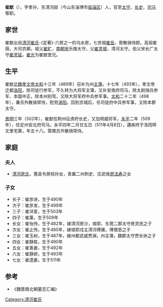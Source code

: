 '''崔猷'''（{{bd|454年||511年|4月8日|}}），字孝孙，东清河鄃（今山东淄博市[[临淄区|临淄区]]）人，官至[[太守|太守]]、[[长史|长史]]、[[司马|司马]]等职。

==家世==
崔猷出自[[清河崔氏|清河崔氏]]-{定著}-六房之一的乌水房，七世祖[[崔岳|崔岳]]，晋散骑侍郎。高祖崔荫，大司农卿。祖父[[崔旷|崔旷]]，[[南朝宋|南朝宋]]乐陵太守。父[[崔灵瓌|崔灵瓌]]，清河太守。伯父宋长广太守[[崔灵延|崔灵延]]，[[崔光_(北魏)|崔光]]为崔猷堂兄。

==生平==
崔猷[[北魏孝文帝|北魏孝文帝]][[太和_(北魏)|太和]]十三年（489年）召补为州[[主簿|主簿]]，十七年（493年），孝文帝迁都[[洛阳|洛阳]]，除司徒行参军，不久转为大将军主簿，又补安南府司马，除太尉骑兵参军、本国中正，除本州别驾，又除大将军府中兵参军事。[[太和_(北魏)|太和]]二十二年（498年），兼员外散骑常侍，慰劳[[涡阳|涡阳]]。回到京城后，任司徒府中兵参军事，又除本郡太守。

[[景明|景明]]三年（502年），崔猷任荆州征虏府长史，又加明威将军，[[永平|永平]]二年（509年），任定州安北府司马。永平四年二月廿五日（511年4月8日），遘疾终于洛阳晖文里宅第，年五十八。策赠员外散骑常侍。

==家庭==
===夫人===
*[[清河房氏|清河房氏]]，蓍县令房经孙女，青冀二州刺史、庄武侯[[房法寿|房法寿]]之女

===子女===
* 长子：崔彦进，生于490年
* 次子：崔彦发，生于499年
* 三子：崔详爱，生于503年
* 四子：崔藁，生于509年
* 长女：崔怡怜，生于482年，嫁清河房沙，琅耶、东莞二郡太守房灵民之子
* 次女：崔止怜，生于485年，嫁琅耶戍主清河傅骥，傅僧恩之子
* 三女：崔玉树，生于487年，嫁州都武威贾渊，州主簿，魏郡太守贾长休之子
* 四女：崔静胜，生于490年
* 五女：崔善姜，生于492年
* 六女：崔静妍，生于493年
* 七女：崔遗姜，生于511年

==参考==
* 《魏晋南北朝墓志汇编》

[[Category:清河崔氏|Category:清河崔氏]]